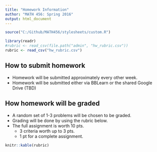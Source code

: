 ```yaml
---
title: "Homework Information"
author: "MATH 456: Spring 2016"
output: html_document
---
```


```r
source("C:/Github/MATH456/stylesheets/custom.R")
```

```r
library(readr)
#rubric <- read_csv(file.path("admin", "hw_rubric.csv"))
rubric <- read_csv("hw_rubric.csv")
```

## How to submit homework
* Homework will be submitted approximately every other week.
* Homework will be submitted either via BBLearn or the shared Google Drive (TBD)


## How homework will be graded
* A random set of 1-3 problems will be chosen to be graded. 
* Grading will be done by using the rubric below. 
* The full assignment is worth 10 pts.
    - 3 criteria worth up to 3 pts. 
    - 1 pt for a complete assignment. 


```r
knitr::kable(rubric)
```